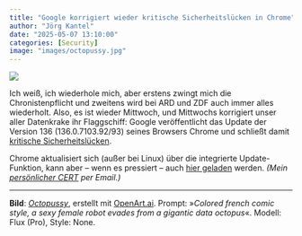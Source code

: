 ```yaml
---
title: "Google korrigiert wieder kritische Sicherheitslücken in Chrome"
author: "Jörg Kantel"
date: "2025-05-07 13:10:00"
categories: [Security]
image: "images/octopussy.jpg"
---
```


[![](images/octopussy-b.jpg)](https://www.flickr.com/photos/schockwellenreiter/54369831346/)

Ich weiß, ich wiederhole mich, aber erstens zwingt mich die Chronistenpflicht und zweitens wird bei ARD und ZDF auch immer alles wiederholt. Also, es ist wieder Mittwoch, und Mittwochs korrigiert unser aller Datenkrake ihr Flaggschiff: Google veröffentlicht das Update der Version 136 (136.0.7103.92/93) seines Browsers Chrome und schließt damit [kritische Sicherheitslücken](https://chromereleases.googleblog.com/2025/05/stable-channel-update-for-desktop.html).

Chrome aktualisiert sich (außer bei Linux) über die integrierte Update-Funktion, kann aber – wenn es pressiert – auch [hier geladen](https://www.google.com/intl/de/chrome/browser/) werden. *(Mein [persönlicher CERT](https://wwwuser.gwdguser.de/~mreiman1/) per Email.)*

---

**Bild**: *[Octopussy](https://www.flickr.com/photos/schockwellenreiter/54369831346/)*, erstellt mit [OpenArt.ai](https://openart.ai/home). Prompt: »*Colored french comic style, a sexy female robot evades from a gigantic data octopus*«. Modell: Flux (Pro), Style: None.